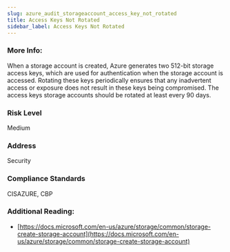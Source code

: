 ```yaml
---
slug: azure_audit_storageaccount_access_key_not_rotated
title: Access Keys Not Rotated
sidebar_label: Access Keys Not Rotated
---
```


### More Info:

When a storage account is created, Azure generates two 512-bit storage access keys, which are used for authentication when the storage account is accessed. Rotating these keys periodically ensures that any inadvertent access or exposure does not result in these keys being compromised. The access keys storage accounts should be rotated at least every 90 days.

### Risk Level

Medium

### Address

Security

### Compliance Standards

CISAZURE, CBP

### Additional Reading:

- [https://docs.microsoft.com/en-us/azure/storage/common/storage-create-storage-account](https://docs.microsoft.com/en-us/azure/storage/common/storage-create-storage-account) 

